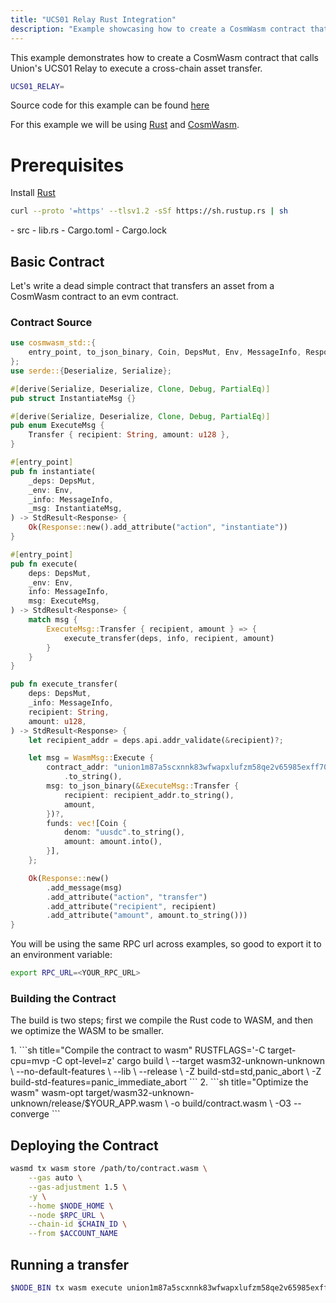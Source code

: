 ```yaml
---
title: "UCS01 Relay Rust Integration"
description: "Example showcasing how to create a CosmWasm contract that leverages UCS01 Relay to execute cross-chain asset transfer."
---
```



This example demonstrates how to create a CosmWasm contract that calls Union's UCS01 Relay to execute a cross-chain asset transfer.

```sh frame="none"
UCS01_RELAY=
```

Source code for this example can be found [here](https://github.com/unionlabs/example-ucs01-cosmwasm)

For this example we will be using [Rust](https://rustup.rs) and [CosmWasm](https://cosmwasm.com).

# Prerequisites

Install [Rust](https://rustup.rs)
```sh frame="none"
curl --proto '=https' --tlsv1.2 -sSf https://sh.rustup.rs | sh
```

<FileTree>
- src
  - lib.rs
- Cargo.toml
- Cargo.lock
</FileTree>

## Basic Contract

Let's write a dead simple contract that transfers an asset from a CosmWasm contract to an evm contract.

### Contract Source

```rust title="src/lib.rs"
use cosmwasm_std::{
    entry_point, to_json_binary, Coin, DepsMut, Env, MessageInfo, Response, StdResult, WasmMsg,
};
use serde::{Deserialize, Serialize};

#[derive(Serialize, Deserialize, Clone, Debug, PartialEq)]
pub struct InstantiateMsg {}

#[derive(Serialize, Deserialize, Clone, Debug, PartialEq)]
pub enum ExecuteMsg {
    Transfer { recipient: String, amount: u128 },
}

#[entry_point]
pub fn instantiate(
    _deps: DepsMut,
    _env: Env,
    _info: MessageInfo,
    _msg: InstantiateMsg,
) -> StdResult<Response> {
    Ok(Response::new().add_attribute("action", "instantiate"))
}

#[entry_point]
pub fn execute(
    deps: DepsMut,
    _env: Env,
    info: MessageInfo,
    msg: ExecuteMsg,
) -> StdResult<Response> {
    match msg {
        ExecuteMsg::Transfer { recipient, amount } => {
            execute_transfer(deps, info, recipient, amount)
        }
    }
}

pub fn execute_transfer(
    deps: DepsMut,
    _info: MessageInfo,
    recipient: String,
    amount: u128,
) -> StdResult<Response> {
    let recipient_addr = deps.api.addr_validate(&recipient)?;

    let msg = WasmMsg::Execute {
        contract_addr: "union1m87a5scxnnk83wfwapxlufzm58qe2v65985exff70z95a2yr86yq7hl08h"
            .to_string(),
        msg: to_json_binary(&ExecuteMsg::Transfer {
            recipient: recipient_addr.to_string(),
            amount,
        })?,
        funds: vec![Coin {
            denom: "uusdc".to_string(),
            amount: amount.into(),
        }],
    };

    Ok(Response::new()
        .add_message(msg)
        .add_attribute("action", "transfer")
        .add_attribute("recipient", recipient)
        .add_attribute("amount", amount.to_string()))
}
```

You will be using the same RPC url across examples, so good to export it to an environment variable:

```sh frame="none"
export RPC_URL=<YOUR_RPC_URL>
```

### Building the Contract

The build is two steps; first we compile the Rust code to WASM, and then we optimize the WASM to be smaller.

<Steps>
    1. 
        ```sh title="Compile the contract to wasm"
        RUSTFLAGS='-C target-cpu=mvp -C opt-level=z' cargo build \
            --target wasm32-unknown-unknown \
            --no-default-features \
            --lib \
            --release \
            -Z build-std=std,panic_abort \
            -Z build-std-features=panic_immediate_abort
        ```
    2. 
        ```sh title="Optimize the wasm"
        wasm-opt target/wasm32-unknown-unknown/release/$YOUR_APP.wasm \
            -o build/contract.wasm \
            -O3 --converge
        ```
</Steps>

## Deploying the Contract

```sh frame="none"
wasmd tx wasm store /path/to/contract.wasm \
    --gas auto \
    --gas-adjustment 1.5 \
    -y \
    --home $NODE_HOME \
    --node $RPC_URL \
    --chain-id $CHAIN_ID \
    --from $ACCOUNT_NAME
```

## Running a transfer

```sh frame="none"
$NODE_BIN tx wasm execute union1m87a5scxnnk83wfwapxlufzm58qe2v65985exff70z95a2yr86yq7hl08h '{ "transfer": { "channel": "channel-377", "receiver": "1363462745291c711144011c1305e737dd74ace69a5576612745e29a2e4fa1b5", "memo": "" } }' --node https://rpc.node.testnet-8.union.build:443 --home result --from alice --keyring-backend test --amount 155muno --chain-id union-testnet-8
```
